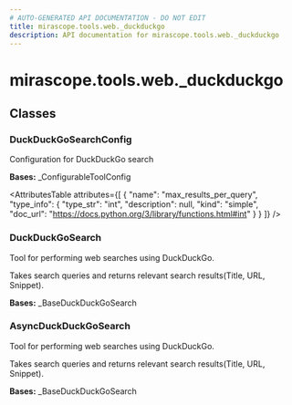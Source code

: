 ```yaml
---
# AUTO-GENERATED API DOCUMENTATION - DO NOT EDIT
title: mirascope.tools.web._duckduckgo
description: API documentation for mirascope.tools.web._duckduckgo
---
```


# mirascope.tools.web._duckduckgo

<ApiType type="Module" />

## Classes

### DuckDuckGoSearchConfig

<ApiType type="Class" />

Configuration for DuckDuckGo search

**Bases:** _ConfigurableToolConfig

<AttributesTable
  attributes={[
  {
    "name": "max_results_per_query",
    "type_info": {
      "type_str": "int",
      "description": null,
      "kind": "simple",
      "doc_url": "https://docs.python.org/3/library/functions.html#int"
    }
  }
]}
/>


### DuckDuckGoSearch

<ApiType type="Class" />

Tool for performing web searches using DuckDuckGo.

Takes search queries and returns relevant search results(Title, URL, Snippet).

**Bases:** _BaseDuckDuckGoSearch


### AsyncDuckDuckGoSearch

<ApiType type="Class" />

Tool for performing web searches using DuckDuckGo.

Takes search queries and returns relevant search results(Title, URL, Snippet).

**Bases:** _BaseDuckDuckGoSearch



